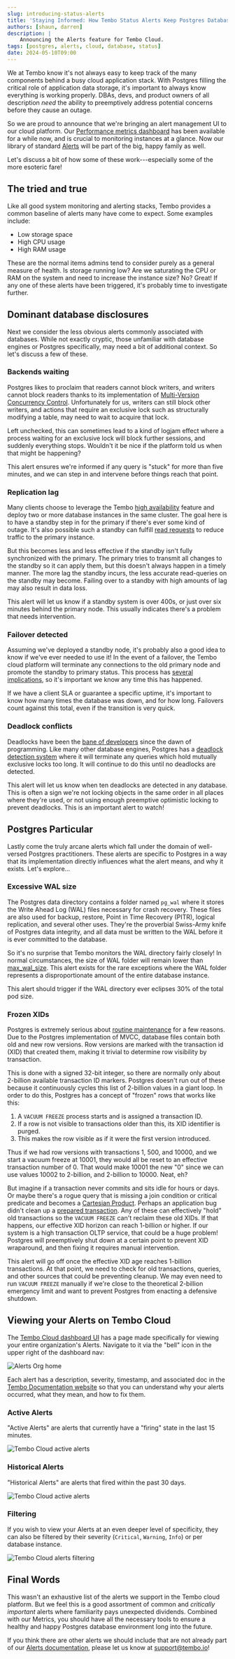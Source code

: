 ```yaml
---
slug: introducing-status-alerts
title: 'Staying Informed: How Tembo Status Alerts Keep Postgres Databases Healthy'
authors: [shaun, darren]
description: |
    Announcing the Alerts feature for Tembo Cloud.
tags: [postgres, alerts, cloud, database, status]
date: 2024-05-10T09:00
---
```


We at Tembo know it's not always easy to keep track of the many components behind a busy cloud application stack. With Postgres filling the critical role of application data storage, it's important to always know everything is working properly. DBAs, devs, and product owners of all description _need_ the ability to preemptively address potential concerns before they cause an outage.

So we are proud to announce that we're bringing an alert management UI to our cloud platform. Our [Performance metrics dashboard](/docs/product/cloud/metrics) has been available for a while now, and is crucial to monitoring instances at a glance. Now our library of standard [Alerts](/docs/product/cloud/alerts) will be part of the big, happy family as well.

Let's discuss a bit of how some of these work---especially some of the more esoteric fare!

## The tried and true

Like all good system monitoring and alerting stacks, Tembo provides a common baseline of alerts many have come to expect. Some examples include:

-   Low storage space
-   High CPU usage
-   High RAM usage

These are the normal items admins tend to consider purely as a general measure of health. Is storage running low? Are we saturating the CPU or RAM on the system and need to increase the instance size? No? Great! If any one of these alerts have been triggered, it's probably time to investigate further.

## Dominant database disclosures

Next we consider the less obvious alerts commonly associated with databases. While not exactly cryptic, those unfamiliar with database engines or Postgres specifically, may need a bit of additional context. So let's discuss a few of these.

### Backends waiting

Postgres likes to proclaim that readers cannot block writers, and writers cannot block readers thanks to its implementation of [Multi-Version Concurrency Control](https://www.postgresql.org/docs/current/mvcc-intro.html). Unfortunately for us, writers can still block other writers, and actions that require an exclusive lock such as structurally modifying a table, may need to wait to acquire that lock.

Left unchecked, this can sometimes lead to a kind of logjam effect where a process waiting for an exclusive lock will block further sessions, and suddenly everything stops. Wouldn't it be nice if the platform told us when that might be happening?

This alert ensures we're informed if any query is "stuck" for more than five minutes, and we can step in and intervene before things reach that point.

### Replication lag

Many clients choose to leverage the Tembo [high availability](/docs/product/cloud/configuration-and-management/high-availability) feature and deploy two or more database instances in the same cluster. The goal here is to have a standby step in for the primary if there's ever some kind of outage. It's also possible such a standby can fulfill [read requests](/docs/product/cloud/configuration-and-management/read-from-standby) to reduce traffic to the primary instance.

But this becomes less and less effective if the standby isn't fully synchronized with the primary. The primary tries to transmit all changes to the standby so it can apply them, but this doesn't always happen in a timely manner. The more lag the standby incurs, the less accurate read-queries on the standby may become. Failing over to a standby with high amounts of lag may also result in data loss.

This alert will let us know if a standby system is over 400s, or just over six minutes behind the primary node. This usually indicates there's a problem that needs intervention.

### Failover detected

Assuming we've deployed a standby node, it's probably also a good idea to know if we've ever needed to use it! In the event of a failover, the Tembo cloud platform will terminate any connections to the old primary node and promote the standby to primary status. This process has [several implications](https://www.postgresql.org/docs/current/warm-standby-failover.html), so it's important we know any time this has happened.

If we have a client SLA or guarantee a specific uptime, it's important to know how many times the database was down, and for how long. Failovers count against this total, even if the transition is very quick.

### Deadlock conflicts

Deadlocks have been the [bane of developers](https://en.wikipedia.org/wiki/Deadlock) since the dawn of programming. Like many other database engines, Postgres has a [deadlock detection system](https://www.postgresql.org/docs/current/runtime-config-locks.html#GUC-DEADLOCK-TIMEOUT) where it will terminate any queries which hold mutually exclusive locks too long. It will continue to do this until no deadlocks are detected.

This alert will let us know when ten deadlocks are detected in any database. This is often a sign we're not locking objects in the same order in all places where they're used, or not using enough preemptive optimistic locking to prevent deadlocks. This is an important alert to watch!

## Postgres Particular

Lastly come the truly arcane alerts which fall under the domain of well-versed Postgres practitioners. These alerts are specific to Postgres in a way that its implementation directly influences what the alert means, and why it exists. Let's explore...

### Excessive WAL size

The Postgres data directory contains a folder named `pg_wal` where it stores the Write Ahead Log (WAL) files necessary for crash recovery. These files are also used for backup, restore, Point in Time Recovery (PITR), logical replication, and several other uses. They're the proverbial Swiss-Army knife of Postgres data integrity, and all data must be written to the WAL before it is ever committed to the database.

So it's no surprise that Tembo monitors the WAL directory fairly closely! In normal circumstances, the size of WAL folder will remain lower than [max_wal_size](https://www.postgresql.org/docs/current/runtime-config-wal.html#GUC-MAX-WAL-SIZE). This alert exists for the rare exceptions where the WAL folder represents a disproportionate amount of the entire database instance.

This alert should trigger if the WAL directory ever eclipses 30% of the total pod size.

### Frozen XIDs

Postgres is extremely serious about [routine maintenance](https://www.postgresql.org/docs/16/routine-vacuuming.html) for a few reasons. Due to the Postgres implementation of MVCC, database files contain both old and new row versions. Row versions are marked with the transaction id (XID) that created them, making it trivial to determine row visibility by transaction.

This is done with a signed 32-bit integer, so there are normally only about 2-billion available transaction ID markers. Postgres doesn't run out of these because it continuously cycles this list of 2-billion values in a giant loop. In order to do this, Postgres has a concept of "frozen" rows that works like this:

1. A `VACUUM FREEZE` process starts and is assigned a transaction ID.
2. If a row is not visible to transactions older than this, its XID identifier is purged.
3. This makes the row visible as if it were the first version introduced.

Thus if we had row versions with transactions 1, 500, and 10000, and we start a vacuum freeze at 10001, they would all be reset to an effective transaction number of 0. That would make 10001 the new "0" since we can use values 10002 to 2-billion, and 2-billion to 10000. Neat, eh?

But imagine if a transaction never commits and sits idle for hours or days. Or maybe there's a rogue query that is missing a join condition or critical predicate and becomes a [Cartesian Product](https://en.wikipedia.org/wiki/Cartesian_product). Perhaps an application bug didn't clean up a [prepared transaction](https://www.postgresql.org/docs/current/sql-prepare-transaction.html). Any of these can effectively "hold" old transactions so the `VACUUM FREEZE` can't reclaim these old XIDs. If that happens, our effective XID horizon can reach 1-billion or higher. If our system is a high transaction OLTP service, that could be a huge problem! Postgres will preemptively shut down at a certain point to prevent XID wraparound, and then fixing it requires manual intervention.

This alert will go off once the effective XID age reaches 1-billion transactions. At that point, we need to check for old transactions, queries, and other sources that could be preventing cleanup. We may even need to run `VACUUM FREEZE` manually if we're close to the theoretical 2-billion emergency limit and want to prevent Postgres from enacting a defensive shutdown.

## Viewing your Alerts on Tembo Cloud

The [Tembo Cloud dashboard UI](https://cloud.tembo.io) has a page made specifically for viewing your entire organization's Alerts. Navigate to it via the "bell" icon in the upper right of the dashboard nav:

![Alerts Org home](./alertsOrgHome.png)

Each alert has a description, severity, timestamp, and associated doc in the [Tembo Documentation website](https://tembo.io/docs) so that you can understand why your alerts occurred, what they mean, and how to fix them.

### Active Alerts

"Active Alerts" are alerts that currently have a "firing" state in the last 15 minutes.

![Tembo Cloud active alerts](./active.png)

### Historical Alerts

"Historical Alerts" are alerts that fired within the past 30 days.

![Tembo Cloud active alerts](./history.png)

### Filtering

If you wish to view your Alerts at an even deeper level of specificity, they can also be filtered by their severity (`Critical`, `Warning`, `Info`) or per database instance.

![Tembo Cloud alerts filtering](./filters.png)

## Final Words

This wasn't an exhaustive list of the alerts we support in the Tembo cloud platform. But we feel this is a good assortment of common and _critically important_ alerts where familiarity pays unexpected dividends. Combined with our Metrics, you should have all the necessary tools to ensure a healthy and happy Postgres database environment long into the future.

If you think there are other alerts we should include that are not already part of our [Alerts documentation](/docs/product/cloud/alerts), please let us know at [support@tembo.io](mailto:support@tembo.io)!
